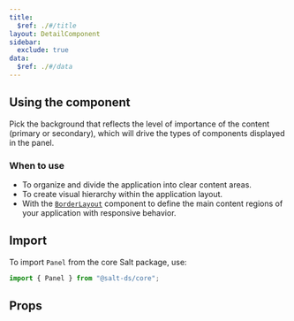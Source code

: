 ```yaml
---
title:
  $ref: ./#/title
layout: DetailComponent
sidebar:
  exclude: true
data:
  $ref: ./#/data
---
```


## Using the component

Pick the background that reflects the level of importance of the content (primary or secondary), which will drive the types of components displayed in the panel.

### When to use

- To organize and divide the application into clear content areas.
- To create visual hierarchy within the application layout.
- With the [`BorderLayout`](/salt/components/layout/border-layout) component to define the main content regions of your application with responsive behavior.

## Import

To import `Panel` from the core Salt package, use:

```js
import { Panel } from "@salt-ds/core";
```

## Props

<PropsTable componentName="Panel" />

